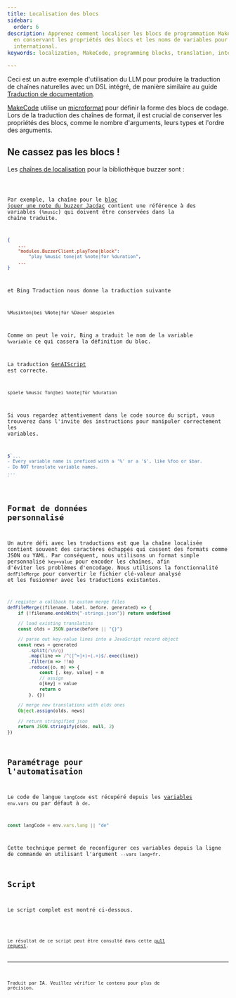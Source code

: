 ```yaml
---
title: Localisation des blocs
sidebar:
  order: 6
description: Apprenez comment localiser les blocs de programmation MakeCode tout
  en conservant les propriétés des blocs et les noms de variables pour un public
  international.
keywords: localization, MakeCode, programming blocks, translation, internationalization

---
```



Ceci est un autre exemple d'utilisation du LLM pour produire la traduction de chaînes naturelles avec un DSL intégré, de manière similaire au guide [Traduction de documentation](../../case-studies/documentation-translations/).

[MakeCode](https://makecode.com) utilise un [microformat](https://makecode.com/defining-blocks) pour définir la forme des blocs de codage. Lors de la traduction des chaînes de format, il est crucial de conserver les propriétés des blocs, comme le nombre d'arguments, leurs types et l'ordre des arguments.

## Ne cassez pas les blocs !

Les [chaînes de localisation](https://github.com/microsoft/pxt-jacdac/blob/45d3489c0b96ed0f74c9bbea53fb0714ae9f7fcc/buzzer/_locales/jacdac-buzzer-strings.json#L1) pour la bibliothèque buzzer sont :

<Code title="jacdac-buzzer-strings.json" code={stringsJson} wrap={true} lang="json" />

Par exemple, la chaîne pour le [bloc jouer une note du buzzer Jacdac](https://github.com/microsoft/pxt-jacdac/blob/45d3489c0b96ed0f74c9bbea53fb0714ae9f7fcc/buzzer/_locales/jacdac-buzzer-strings.json#L5-L6) contient une référence à des variables (`%music`) qui doivent être conservées dans la chaîne traduite.

```json
{
    ...
    "modules.BuzzerClient.playTone|block": 
        "play %music tone|at %note|for %duration",
    ...
}
```

et Bing Traduction nous donne la traduction suivante

```txt title="Bing Translator"
%Musikton|bei %Note|für %Dauer abspielen
```

Comme on peut le voir, Bing a traduit le nom de la variable `%variable` ce qui cassera la définition du bloc.

La traduction [GenAIScript](https://github.com/microsoft/pxt-jacdac/blob/45d3489c0b96ed0f74c9bbea53fb0714ae9f7fcc/buzzer/_locales/de/jacdac-buzzer-strings.json#L5) est correcte.

```txt title="GenAIScript"
spiele %music Ton|bei %note|für %duration
```

Si vous regardez attentivement dans le code source du script, vous trouverez dans l'invite des instructions pour manipuler correctement les variables.

```js title="block-translator.genai.mjs"
$`...
- Every variable name is prefixed with a '%' or a '$', like %foo or $bar.
- Do NOT translate variable names.
...
`
```

## Format de données personnalisé

Un autre défi avec les traductions est que la chaîne localisée contient souvent des caractères échappés qui cassent des formats comme JSON ou YAML. Par conséquent, nous utilisons un format simple personnalisé `key=value` pour encoder les chaînes, afin d'éviter les problèmes d'encodage. Nous utilisons la fonctionnalité `defFileMerge` pour convertir le fichier clé-valeur analysé et les fusionner avec les traductions existantes.

```js title="block-translator.genai.mjs"
// register a callback to custom merge files
defFileMerge((filename, label, before, generated) => {
    if (!filename.endsWith("-strings.json")) return undefined

    // load existing translatins
    const olds = JSON.parse(before || "{}")

    // parse out key-value lines into a JavaScript record object
    const news = generated
        .split(/\n/g)
        .map(line => /^([^=]+)=(.+)$/.exec(line))
        .filter(m => !!m)
        .reduce((o, m) => {
            const [, key, value] = m
            // assign
            o[key] = value
            return o
        }, {})

    // merge new translations with olds ones
    Object.assign(olds, news)

    // return stringified json
    return JSON.stringify(olds, null, 2)
})
```

## Paramétrage pour l'automatisation

Le code de langue `langCode` est récupéré depuis les [variables](../../reference/scripts/variables/) `env.vars` ou par défaut à `de`.

```js
const langCode = env.vars.lang || "de"
```

Cette technique permet de reconfigurer ces variables depuis la ligne de commande en utilisant l'argument `--vars lang=fr`.

## Script

Le script complet est montré ci-dessous.

<Code code={scriptSource} title="block-translator.genai.mjs" wrap={true} lang="js" />

Le résultat de ce script peut être consulté dans cette [pull request](https://github.com/microsoft/pxt-jacdac/pull/108).

<hr />

Traduit par IA. Veuillez vérifier le contenu pour plus de précision.
